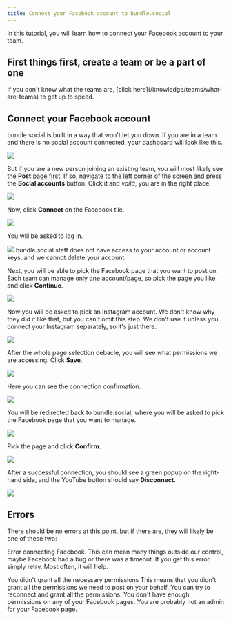 ```yaml
---
title: Connect your Facebook account to bundle.social
---
```


In this tutorial, you will learn how to connect your Facebook account to your team.

<h2>First things first, create a team or be a part of one</h2>
If you don't know what the teams are, [click here](/knowledge/teams/what-are-teams)
to get up to speed.

## Connect your Facebook account

bundle.social is built in a way that won't let you down. If you are in a team and there is no social account connected, your dashboard will look like this.

<Frame type='glass'>
  <img src='/images/knowledge/social-accounts/youtube/001_youtube.png' />
</Frame>

But if you are a new person joining an existing team, you will most likely see the **Post** page first. If so, navigate to the left corner of the screen and press the **Social accounts** button. Click it and _voilà_, you are in the right place.

<Frame type='glass'>
  <img src='/images/knowledge/social-accounts/youtube/002_youtube.png' />
</Frame>

Now, click **Connect** on the Facebook tile.

<Frame type='glass'>
  <img src='/images/knowledge/social-accounts/meta/001_facebook.png' />
</Frame>

You will be asked to log in.

<Frame type='glass'>
  <img src='/images/knowledge/social-accounts/meta/001_meta.png' />
</Frame>

<Note>
  bundle.social staff does not have access to your account or account keys, and
  we cannot delete your account.
</Note>

Next, you will be able to pick the Facebook page that you want to post on. Each team can manage only one account/page, so pick the page you like and click **Continue**.

<Frame type='glass'>
  <img src='/images/knowledge/social-accounts/meta/002_meta.png' />
</Frame>

Now you will be asked to pick an Instagram account. We don't know why they did it like that, but you can't omit this step. We don't use it unless you connect your Instagram separately, so it's just there.

<Frame type='glass'>
  <img src='/images/knowledge/social-accounts/meta/003_meta.png' />
</Frame>

After the whole page selection debacle, you will see what permissions we are accessing. Click **Save**.

<Frame type='glass'>
  <img src='/images/knowledge/social-accounts/meta/004_meta.png' />
</Frame>

Here you can see the connection confirmation.

<Frame type='glass'>
  <img src='/images/knowledge/social-accounts/meta/005_meta.png' />
</Frame>

You will be redirected back to bundle.social, where you will be asked to pick the Facebook page that you want to manage.

<Frame type='glass'>
  <img src='/images/knowledge/social-accounts/meta/002_facebook.png' />
</Frame>

Pick the page and click **Confirm**.

<Frame type='glass'>
  <img src='/images/knowledge/social-accounts/meta/003_facebook.png' />
</Frame>

After a successful connection, you should see a green popup on the right-hand side, and the YouTube button should say **Disconnect**.

<Frame type='glass'>
  <img src='/images/knowledge/social-accounts/meta/004_facebook.png' />
</Frame>

## Errors

There should be no errors at this point, but if there are, they will likely be one of these two:

<Warning>Error connecting Facebook.</Warning>
This can mean many things outside our control, maybe Facebook had a bug or there
was a timeout. If you get this error, simply retry. Most often, it will help.

<Warning>
  You didn't grant all the necessary permissions
</Warning>
This means that you didn't grant all the permissions we need to post on your behalf. You can try to reconnect and grant all the permissions.

<Warning>
  You don't have enough permissions on any of your Facebook pages.
</Warning>
You are probably not an admin for your Facebook page.
